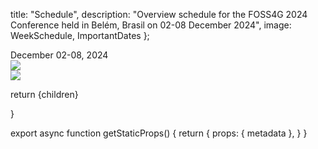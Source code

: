 
  title: "Schedule",
  description: "Overview schedule for the FOSS4G 2024 Conference held in Belém, Brasil on 02-08 December 2024",
  image: WeekSchedule, ImportantDates
};

<div className="text-3xl mt-4 mb-2 md:text-7xl text-center md:mt-8 md:mb-4 font-ubuntu">December 02-08, 2024</div>

<Image placeholder="blur" src={WeekSchedule} />


<div className="text-3xl mt-4 mb-2 md:text-7xl text-center md:mt-8 md:mb-4 font-ubuntu"></div>

<Image placeholder="blur" src={ImportantDates} />

  return <MdxLayout metadata={metadata}>{children}</MdxLayout>


}

export async function getStaticProps() {
  return {
    props: {
      metadata
    },
  }
}